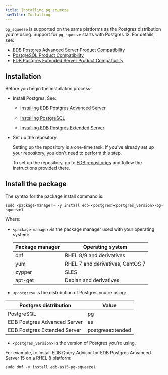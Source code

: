 ```yaml
---
title: Installing pg_squeeze 
navTitle: Installing
---
```


`pg_squeeze` is supported on the same platforms as the Postgres distribution you're using. Support for `pg_squeeze` starts with Postgres 12. For details, see:

- [EDB Postgres Advanced Server Product Compatibility](https://www.enterprisedb.com/platform-compatibility#epas)
- [PostgreSQL Product Compatibility](https://www.enterprisedb.com/resources/platform-compatibility#pg)
- [EDB Postgres Extended Server Product Compatibility](https://www.enterprisedb.com/resources/platform-compatibility#epas_extended)

## Installation

Before you begin the installation process:

- Install Postgres. See: 

  - [Installing EDB Postgres Advanced Server](/epas/latest/installing/)

  - [Installing PostgreSQL](https://www.postgresql.org/download/) 

  - [Installing EDB Postgres Extended Server](/pge/latest/installing/)

- Set up the repository.

  Setting up the repository is a one-time task. If you've already set up your repository, you don't need to perform this step.

  To set up the repository, go to [EDB repositories](https://www.enterprisedb.com/repos-downloads) and follow the instructions provided there.

## Install the package

The syntax for the package install command is:

```shell
sudo <package-manager> -y install edb-<postgres><postgres_version>-pg-squeeze1
```

Where: 
- `<package-manager>`is the package manager used with your operating system:

  | Package manager |             Operating system     |
  | --------------- | -------------------------------- |
  | dnf             | RHEL 8/9 and derivatives           |
  | yum             | RHEL 7 and derivatives, CentOS 7 |
  | zypper          | SLES                             |
  | apt-get         | Debian and derivatives           |

- `<postgres>` is the distribution of Postgres you're using:

 |    Postgres distribution     |   Value    |
 | ---------------------------- | ---------- |
 | PostgreSQL                   | pg         |
 | EDB Postgres Advanced Server | as         |
 | EDB Postgres Extended Server | postgresextended |

- `<postgres_version>` is the version of Postgres you're using.

For example, to install EDB Query Advisor for EDB Postgres Advanced Server 15 on a RHEL 8 platform:

```shell
sudo dnf -y install edb-as15-pg-squeeze1
```





